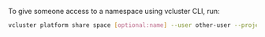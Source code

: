 To give someone access to a namespace using vcluster CLI, run:
```bash
vcluster platform share space [optional:name] --user other-user --project my-project
```
